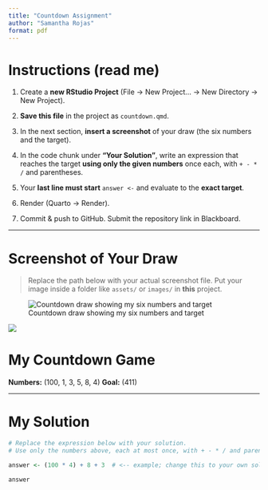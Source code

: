 ```yaml
---
title: "Countdown Assignment"
author: "Samantha Rojas"
format: pdf
---
```


# Instructions (read me)

1.  Create a **new RStudio Project** (File → New Project… → New Directory → New Project).

2.  **Save this file** in the project as `countdown.qmd`.

3.  In the next section, **insert a screenshot** of your draw (the six numbers and the target).

4.  In the code chunk under **“Your Solution”**, write an expression that reaches the target **using only the given numbers** once each, with `+ - * /` and parentheses.

5.  Your **last line must start** `answer <-` and evaluate to the **exact target**.

6.  Render (Quarto → Render).

7.  Commit & push to GitHub. Submit the repository link in Blackboard.

------------------------------------------------------------------------

# Screenshot of Your Draw

> Replace the path below with your actual screenshot file. Put your image inside a folder like `assets/` or `images/` in **this** project.

![Countdown draw showing my six numbers and target](assets/countdown.png)

![](Screenshot_5-9-2025_152346_sim-lab-siue.github.io.jpeg)

# My Countdown Game

**Numbers:** (100, 1, 3, 5, 8, 4) **Goal:** (411)

------------------------------------------------------------------------

# My Solution

```r
# Replace the expression below with your solution.
# Use only the numbers above, each at most once, with + - * / and parentheses.

answer <- (100 * 4) + 8 + 3  # <-- example; change this to your own solution

answer 
```
